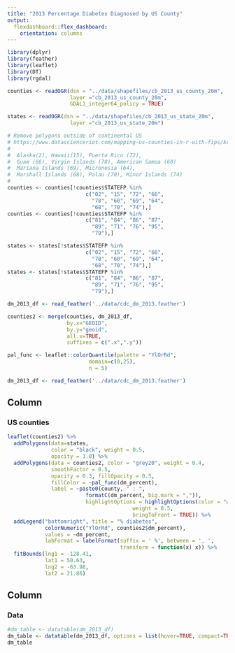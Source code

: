 ```yaml
---
title: "2013 Percentage Diabetes Diagnosed by US County"
output:
  flexdashboard::flex_dashboard:
    orientation: columns
---
```


```r
library(dplyr)
library(feather)
library(leaflet)
library(DT)
library(rgdal)

counties <- readOGR(dsn = "../data/shapefiles/cb_2013_us_county_20m",
                    layer ="cb_2013_us_county_20m",
                    GDAL1_integer64_policy = TRUE)

states <- readOGR(dsn = "../data/shapefiles/cb_2013_us_state_20m",
                    layer ="cb_2013_us_state_20m")

# Remove polygons outside of continental US
# https://www.datascienceriot.com/mapping-us-counties-in-r-with-fips/kris/
#
#  Alaska(2), Hawaii(15), Puerto Rico (72),
#  Guam (66), Virgin Islands (78), American Samoa (60)
#  Mariana Islands (69), Micronesia (64),
#  Marshall Islands (68), Palau (70), Minor Islands (74)
#
counties <- counties[!counties$STATEFP %in%
  					     c("02", "15", "72", "66",
  					       "78", "60", "69", "64",
  					       "68", "70", "74"),]
counties <- counties[!counties$STATEFP %in%
  					     c("81", "84", "86", "87",
  					       "89", "71", "76", "95",
  					       "79"),]

states <- states[!states$STATEFP %in%
  					     c("02", "15", "72", "66",
  					       "78", "60", "69", "64",
  					       "68", "70", "74"),]
states <- states[!states$STATEFP %in%
  					     c("81", "84", "86", "87",
  					       "89", "71", "76", "95",
  					       "79"),]

dm_2013_df <- read_feather('../data/cdc_dm_2013.feather')

counties2 <- merge(counties, dm_2013_df,
                   by.x="GEOID",
                   by.y="geoid",
                   all.x=TRUE,
                   suffixes = c(".x",".y"))

pal_func <- leaflet::colorQuantile(palette = "YlOrRd",
                          domain=c(0,25),
                          n = 5)

dm_2013_df <- read_feather('../data/cdc_dm_2013.feather')
```

Column
-------------------------------------
### US counties
```r
leaflet(counties2) %>%
  addPolygons(data=states,
              color = "black", weight = 0.5,
              opacity = 1.0) %>%
  addPolygons(data = counties2, color = "grey20", weight = 0.4,
              smoothFactor = 0.5,
              opacity = 0.3, fillOpacity = 0.5,
              fillColor = ~pal_func(dm_percent),
              label = ~paste0(county, " : ",
                         formatC(dm_percent, big.mark = ",")),
                         highlightOptions = highlightOptions(color = "white",
                                        weight = 0.5,
                                        bringToFront = TRUE)) %>%
  addLegend("bottomright", title = "% diabetes",
            colorNumeric("YlOrRd", counties2$dm_percent),
            values = ~dm_percent,
            labFormat = labelFormat(suffix = ' %', between = ', ',
                                    transform = function(x) x)) %>%
  fitBounds(lng1 = -128.41,
            lat1 = 50.63,
            lng2 = -63.98,
            lat2 = 21.86)
```

Column
-------------------------------------

### Data
```r
#dm_table <- datatable(dm_2013_df)
dm_table <- datatable(dm_2013_df, options = list(hover=TRUE, compact=TRUE))
dm_table
```
